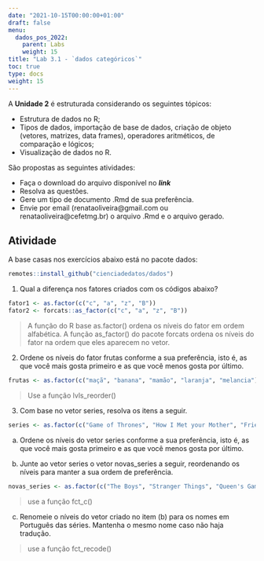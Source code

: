 ---
date: "2021-10-15T00:00:00+01:00"
draft: false
menu:
  dados_pos_2022:
    parent: Labs
    weight: 15
title: "Lab 3.1 - `dados categóricos`"
toc: true
type: docs
weight: 15
---

A **Unidade 2** é estruturada considerando os seguintes tópicos:

- Estrutura de dados no R;   
- Tipos de dados, importação de base de dados, criação de objeto (vetores, matrizes, data frames), operadores aritméticos, de comparação e lógicos;   
- Visualização de dados no R.   

São propostas as seguintes atividades:

- Faça o download do arquivo disponível no ***link***   
- Resolva as questões.   
- Gere um tipo de documento .Rmd de sua preferência.   
- Envie por email (renataoliveira@gmail.com ou renataoliveira@cefetmg.br) o arquivo .Rmd e o arquivo gerado.

## **Atividade**

A base casas nos exercícios abaixo está no pacote dados:

```{r}
remotes::install_github("cienciadedatos/dados")
```

1. Qual a diferença nos fatores criados com os códigos abaixo?

```{r}
fator1 <- as.factor(c("c", "a", "z", "B"))
fator2 <- forcats::as_factor(c("c", "a", "z", "B"))
```

> A função do R base as.factor() ordena os níveis do fator em ordem alfabética. A função as_factor() do pacote forcats ordena os níveis do fator na ordem que eles aparecem no vetor.

2. Ordene os níveis do fator frutas conforme a sua preferência, isto é, as que você mais gosta primeiro e as que você menos gosta por último.

```{r}
frutas <- as.factor(c("maçã", "banana", "mamão", "laranja", "melancia"))
```

> Use a função lvls_reorder()

3. Com base no vetor series, resolva os itens a seguir.

```{r}
series <- as.factor(c("Game of Thrones", "How I Met your Mother", "Friends", "Lost", "The Office", "Breaking Bad"))
```

a. Ordene os níveis do vetor series conforme a sua preferência, isto é, as que você mais gosta primeiro e as que você menos gosta por último.

b. Junte ao vetor series o vetor novas_series a seguir, reordenando os níveis para manter a sua ordem de preferência.

```{r}
novas_series <- as.factor(c("The Boys", "Stranger Things", "Queen's Gambit"))
```

> use a função fct_c() 
  
c. Renomeie o níveis do vetor criado no item (b) para os nomes em Português das séries. Mantenha o mesmo nome caso não haja tradução.

> use a função fct_recode()
